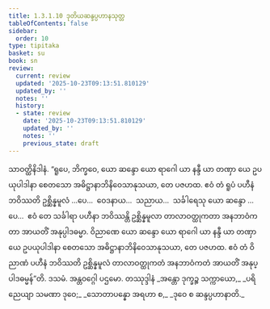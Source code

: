 ```yaml
---
title: 1.3.1.10 ဒုတိယဆန္ဒပ္ပဟာနသုတ္တ
tableOfContents: false
sidebar:
  order: 10
type: tipitaka
basket: su
book: sn
review:
  current: review
  updated: '2025-10-23T09:13:51.810129'
  updated_by: ''
  notes: ''
  history:
  - state: review
    date: '2025-10-23T09:13:51.810129'
    updated_by: ''
    notes: ''
    previous_state: draft
---
```



<ReviewStatus review={frontmatter.review} showDetails={true} />

<HypothesisAnnotation frontmatter={frontmatter} />

<DynamicBreadcrumb />

<Division number="112" book="sn" e="ch" v="18" p="296">

<Paragraph number="676" book="sn">
သာဝတ္ထိနိဒါနံ. “ရူပေ, ဘိက္ခဝေ, ယော ဆန္ဒော ယော ရာဂေါ ယာ နန္ဒီ ယာ တဏှာ ယေ ဥပယုပါဒါနာ စေတသော အဓိဋ္ဌာနာဘိနိဝေသာနုသယာ, တေ ပဇဟထ. ဧဝံ တံ ရူပံ ပဟီနံ ဘဝိဿတိ ဥစ္ဆိန္နမူလံ …ပေ…  ဝေဒနာယ…  သညာယ…  သင်္ခါရေသု ယော ဆန္ဒော …ပေ…  ဧဝံ တေ သင်္ခါရာ ပဟီနာ ဘဝိဿန္တိ ဥစ္ဆိန္နမူလာ တာလာဝတ္ထုကတာ အနဘာဝံကတာ အာယတိံ အနုပ္ပါဒဓမ္မာ. ဝိညာဏေ ယော ဆန္ဒော ယော ရာဂေါ ယာ နန္ဒီ ယာ တဏှာ ယေ ဥပယုပါဒါနာ စေတသော အဓိဋ္ဌာနာဘိနိဝေသာနုသယာ, တေ ပဇဟထ. ဧဝံ တံ ဝိညာဏံ ပဟီနံ ဘဝိဿတိ ဥစ္ဆိန္နမူလံ တာလာဝတ္ထုကတံ အနဘာဝံကတံ အာယတိံ အနုပ္ပါဒဓမ္မန်”တိ.

</Paragraph>
</Division>

<Paragraph number="677" type="center" book="sn">
ဒသမံ.



</Paragraph>

<Paragraph number="678" type="center" book="sn">
အန္တဝဂ္ဂေါ ပဌမော.



</Paragraph>

<Paragraph number="679" type="center" book="sn">
တဿုဒ္ဒါနံ


</Paragraph>

<Paragraph number="680" type="verses" book="sn">
_အန္တော ဒုက္ခဉ္စ သက္ကာယော,_  
_ပရိညေယျာ သမဏာ ဒုဝေ;_  
_သောတာပန္နော အရဟာ စ,_  
_ဒုဝေ စ ဆန္ဒပ္ပဟာနာတိ._
</Paragraph>
